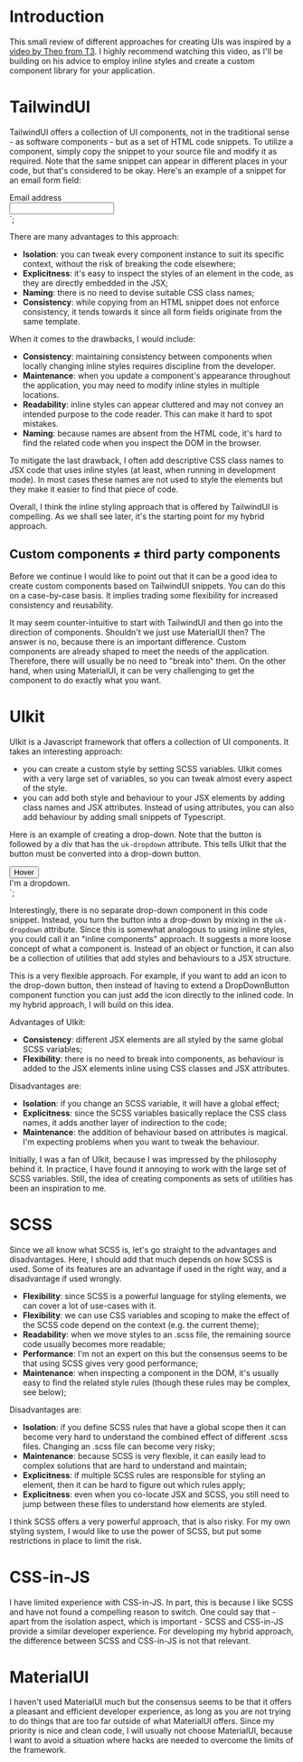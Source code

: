# Introduction

This small review of different approaches for creating UIs was inspired by a [video by Theo from T3](https://www.youtube.com/watch?v=CQuTF-bkOgc).
I highly recommend watching this video, as I'll be building on his advice to employ inline styles and create a
custom component library for your application.

# TailwindUI

TailwindUI offers a collection of UI components, not in the traditional sense - as software components - but as a set of HTML code snippets.
To utilize a component, simply copy the snippet to your source file and modify it as required. Note that the same snippet can appear
in different places in your code, but that's considered to be okay. Here's an example of a snippet for an email form field:

<div class="mb-6">
  <label
    for="email"
    class="mb-2 block text-sm font-medium leading-6 text-gray-900"
    >
    Email address
  </label
  >
  <div>
    <input
      id="email" name="email" type="email"
      class="block w-full rounded-md border-0 py-1.5 text-gray-900 shadow-sm ring-1 ring-inset ring-gray-300 placeholder:text-gray-400 focus:ring-2 focus:ring-inset focus:ring-indigo-600 sm:text-sm sm:leading-6"
    />
  </div>
</div>
`;

<CodeSnippet
  lang="html"
  addMb
  code={code1}
/>

There are many advantages to this approach:

- **Isolation**: you can tweak every component instance to suit its specific context, without the risk of breaking the code elsewhere;
- **Explicitness**: it's easy to inspect the styles of an element in the code, as they are directly embedded in the JSX;
- **Naming**: there is no need to devise suitable CSS class names;
- **Consistency**: while copying from an HTML snippet does not enforce consistency,
  it tends towards it since all form fields originate from the same template.

When it comes to the drawbacks, I would include:

- **Consistency**: maintaining consistency between components when locally changing inline styles requires discipline from the developer.
- **Maintenance**: when you update a component's appearance throughout the application, you may need to modify inline styles in multiple locations.
- **Readability**: inline styles can appear cluttered and may not convey an intended purpose to the code reader. This can make it hard to spot mistakes.
- **Naming**: because names are absent from the HTML code, it's hard to find the related code when you inspect the DOM in the browser.

To mitigate the last drawback, I often add descriptive CSS class names to JSX code that uses inline styles (at least, when running in development mode).
In most cases these names are not used to style the elements but they make it easier to find that piece of code.

Overall, I think the inline styling approach that is offered by TailwindUI is compelling.
As we shall see later, it's the starting point for my hybrid approach.

## Custom components ≠ third party components

Before we continue I would like to point out that it can be a good idea to create custom components based on TailwindUI snippets. You can do this
on a case-by-case basis. It implies trading some flexibility for increased consistency and reusability.

It may seem counter-intuitive
to start with TailwindUI and then go into the direction of components. Shouldn't we just use MaterialUI then? The answer is no, because there is an important difference. Custom components are already shaped to meet the needs of the application.
Therefore, there will usually be no need to "break into" them. On the other hand, when using MaterialUI, it can be very challenging to
get the component to do exactly what you want.

# UIkit

UIkit is a Javascript framework that offers a collection of UI components. It takes an interesting approach:

- you can create a custom style by setting SCSS variables. UIkit comes with a very large set of variables,
  so you can tweak almost every aspect of the style.
- you can add both style and behaviour to your JSX elements by adding class names and JSX attributes. Instead of using attributes, you can also add behaviour by adding
small snippets of Typescript.

Here is an example of creating a drop-down. Note that the button is followed by a div that has the `uk-dropdown` attribute.
This tells UIkit that the button must be converted into a drop-down button.

<div class="uk-inline">
    <button class="uk-button uk-button-default" type="button">Hover</button>
    <div uk-dropdown>I'm a dropdown.</div>
</div>
`;

<CodeSnippet
  lang="jsx"
  addMb
  code={code2}
/>

Interestingly, there is no separate drop-down component in this code snippet. Instead, you turn the button into a drop-down by
mixing in the `uk-dropdown` attribute. Since this is somewhat analogous to using inline styles, you could call it an "inline components" approach.
It suggests a more loose concept of what a component is. Instead of an object or function, it can also be a collection of utilities
that add styles and behaviours to a JSX structure.

This is a very flexible approach. For example, if you want to add an icon to
the drop-down button, then instead of having to extend a DropDownButton component function you can just add the icon
directly to the inlined code. In my hybrid approach, I will build on this idea.

Advantages of UIkit:

- **Consistency**: different JSX elements are all styled by the same global SCSS variables;
- **Flexibility**: there is no need to break into components, as behaviour is added to the JSX elements inline using CSS classes and JSX attributes.

Disadvantages are:

- **Isolation**: if you change an SCSS variable, it will have a global effect;
- **Explicitness**: since the SCSS variables basically replace the CSS class names, it adds another layer of indirection to the code;
- **Maintenance**: the addition of behaviour based on attributes is magical. I'm expecting problems when you want to tweak the behaviour.

Initially, I was a fan of UIkit, because I was impressed by the philosophy behind it. In practice, I have found it annoying to work with the
large set of SCSS variables. Still, the idea of creating components as sets of utilities has been an inspiration to me.

# SCSS

Since we all know what SCSS is, let's go straight to the advantages and disadvantages. Here, I should add that much depends on how
SCSS is used. Some of its features are an advantage if used in the right way, and a disadvantage if used wrongly.

- **Flexibility**: since SCSS is a powerful language for styling elements, we can cover a lot of use-cases with it.
- **Flexibility**: we can use CSS variables and scoping to make the effect of the SCSS code depend on the context (e.g. the current theme);
- **Readability**: when we move styles to an .scss file, the remaining source code usually becomes more readable;
- **Performance**: I'm not an expert on this but the consensus seems to be that using SCSS gives very good performance;
- **Maintenance**: when inspecting a component in the DOM, it's usually easy to find the related style rules (though these rules may be complex, see below);

Disadvantages are:

- **Isolation**: if you define SCSS rules that have a global scope then it can become very hard to understand the combined effect of different .scss files.
  Changing an .scss file can become very risky;
- **Maintenance**: because SCSS is very flexible, it can easily lead to complex solutions that are hard to understand and maintain;
- **Explicitness**: if multiple SCSS rules are responsible for styling an element, then it can be hard to figure out which rules apply;
- **Explicitness**: even when you co-locate JSX and SCSS, you still need to jump between these files to understand how elements are styled.

I think SCSS offers a very powerful approach, that is also risky. For my own styling system, I would like to use the power of SCSS, but put some
restrictions in place to limit the risk.

# CSS-in-JS

I have limited experience with CSS-in-JS. In part, this is because I like SCSS and have not found a compelling reason to switch.
One could say that - apart from the isolation aspect, which is important - SCSS and CSS-in-JS provide a similar developer experience. For developing my hybrid approach, the difference between SCSS and CSS-in-JS is not that relevant.

# MaterialUI

I haven't used MaterialUI much but the consensus seems to be that it offers a pleasant and efficient developer experience, as long as you are
not trying to do things that are too far outside of what MaterialUI offers. Since my priority is nice and clean code, I will usually not
choose MaterialUI, because I want to avoid a situation where hacks are needed to overcome the limits of the framework.
